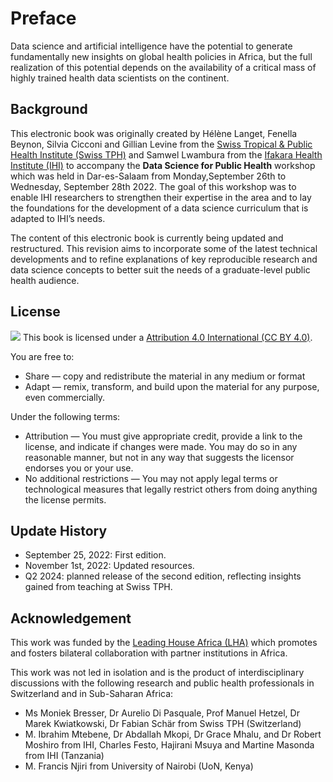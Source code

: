 # Preface {.unnumbered}

Data science and artificial intelligence have the potential to generate fundamentally new insights on global health policies in Africa, but the full realization of this potential depends on the availability of a critical mass of highly trained health data scientists on the continent.

## Background

This electronic book was originally created by Hélène Langet, Fenella Beynon, Silvia Cicconi and Gillian Levine from the [Swiss Tropical & Public Health Institute (Swiss TPH)](https://www.swisstph.ch) and Samwel Lwambura from the [Ifakara Health Institute (IHI)](https://ihi.or.tz/) to accompany the **Data Science for Public Health** workshop which was held in Dar-es-Salaam from Monday,September 26th to Wednesday, September 28th 2022. The goal of this workshop was to enable IHI researchers to strengthen their expertise in the area and to lay the foundations for the development of a data science curriculum that is adapted to IHI's needs.

The content of this electronic book is currently being updated and restructured. This revision aims to incorporate some of the latest technical developments and to refine explanations of key reproducible research and data science concepts to better suit the needs of a graduate-level public health audience.

## License

![](https://i.creativecommons.org/l/by/4.0/88x31.png) This book is licensed under a [Attribution 4.0 International (CC BY 4.0)](https://creativecommons.org/licenses/by/4.0/).

You are free to:

-   Share --- copy and redistribute the material in any medium or format
-   Adapt --- remix, transform, and build upon the material for any purpose, even commercially.

Under the following terms:

-   Attribution --- You must give appropriate credit, provide a link to the license, and indicate if changes were made. You may do so in any reasonable manner, but not in any way that suggests the licensor endorses you or your use.
-   No additional restrictions --- You may not apply legal terms or technological measures that legally restrict others from doing anything the license permits.


## Update History

* September 25, 2022: First edition.
* November 1st, 2022: Updated resources.
* Q2 2024: planned release of the second edition, reflecting insights gained from teaching at Swiss TPH.

## Acknowledgement

This work was funded by the [Leading House Africa (LHA)](https://www.swisstph.ch/en/research/leading-house-africa/) which promotes and fosters bilateral collaboration with partner institutions in Africa.

This work was not led in isolation and is the product of interdisciplinary discussions with the following research and public health professionals in Switzerland and in Sub-Saharan Africa:

* Ms Moniek Bresser, Dr Aurelio Di Pasquale, Prof Manuel Hetzel, Dr Marek Kwiatkowski, Dr Fabian Schär from Swiss TPH (Switzerland)
* M. Ibrahim Mtebene, Dr Abdallah Mkopi, Dr Grace Mhalu, and Dr Robert Moshiro from IHI, Charles Festo, Hajirani Msuya and Martine Masonda from IHI (Tanzania)
* M. Francis Njiri from University of Nairobi (UoN, Kenya)